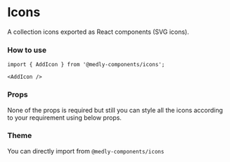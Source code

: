 
<Meta title="Icons" component={SvgIcon} />

# Icons

A collection icons exported as React components (SVG icons).

### How to use

```tsx
import { AddIcon } from '@medly-components/icons';

<AddIcon />
```

### Props

None of the props is required but still you can style all the icons according to your requirement using below props.

<Props of={IconProps} />

### Theme

<Props of={ThemeInterface} />

You can directly import from `@medly-components/icons`

<Preview withToolbar>
    <Story name="Icons" parameters={{ decorators: [withKnobs] }}>
        <IconContainer>
            <AddIcon size={select('Size', sizes, 'M')} color={color('Color', defaultColor)} />
            <AuditIcon size={select('Size', sizes, 'M')} color={color('Color', defaultColor)} />
            <BillIcon size={select('Size', sizes, 'M')} color={color('Color', defaultColor)} />
            <BugIcon size={select('Size', sizes, 'M')} color={color('Color', defaultColor)} />
            <CheckIcon size={select('Size', sizes, 'M')} color={color('Color', defaultColor)} />
            <CheckCircleIcon size={select('Size', sizes, 'M')} color={color('Color', defaultColor)} />
            <ClearIcon size={select('Size', sizes, 'M')} color={color('Color', defaultColor)} />
            <ClipboardIcon size={select('Size', sizes, 'M')} color={color('Color', defaultColor)} />
            <ContractIcon size={select('Size', sizes, 'M')} color={color('Color', defaultColor)} />
            <DeleteIcon size={select('Size', sizes, 'M')} color={color('Color', defaultColor)} />
            <DownArrowIcon size={select('Size', sizes, 'M')} color={color('Color', defaultColor)} />
            <DownloadIcon size={select('Size', sizes, 'M')} color={color('Color', defaultColor)} />
            <DropDownIcon size={select('Size', sizes, 'M')} color={color('Color', defaultColor)} />
            <EditIcon size={select('Size', sizes, 'M')} color={color('Color', defaultColor)} />
            <ExclamationCircleIcon size={select('Size', sizes, 'M')} color={color('Color', defaultColor)} />
            <ExclamationTriangleIcon size={select('Size', sizes, 'M')} color={color('Color', defaultColor)} />
            <ExpandLessIcon size={select('Size', sizes, 'M')} color={color('Color', defaultColor)} />
            <ExpandMoreIcon size={select('Size', sizes, 'M')} color={color('Color', defaultColor)} />
            <FileIcon size={select('Size', sizes, 'M')} color={color('Color', defaultColor)} />
            <FileUploadIcon size={select('Size', sizes, 'M')} color={color('Color', defaultColor)} />
            <GearIcon size={select('Size', sizes, 'M')} color={color('Color', defaultColor)} />
            <HelpIcon size={select('Size', sizes, 'M')} color={color('Color', defaultColor)} />
            <HomeIcon size={select('Size', sizes, 'M')} color={color('Color', defaultColor)} />
            <InfoCircleIcon size={select('Size', sizes, 'M')} color={color('Color', defaultColor)} />
            <LibraryBooksIcon size={select('Size', sizes, 'M')} color={color('Color', defaultColor)} />
            <OrdersIcon size={select('Size', sizes, 'M')} color={color('Color', defaultColor)} />
            <PowerButtonIcon size={select('Size', sizes, 'M')} color={color('Color', defaultColor)} />
            <PrescriptionIcon size={select('Size', sizes, 'M')} color={color('Color', defaultColor)} />
            <PrintIcon size={select('Size', sizes, 'M')} color={color('Color', defaultColor)} />
            <ReceiptIcon size={select('Size', sizes, 'M')} color={color('Color', defaultColor)} />
            <ReportsIcon size={select('Size', sizes, 'M')} color={color('Color', defaultColor)} />
            <SearchIcon size={select('Size', sizes, 'M')} color={color('Color', defaultColor)} />
            <SliderIcon size={select('Size', sizes, 'M')} color={color('Color', defaultColor)} />
            <StatementIcon size={select('Size', sizes, 'M')} color={color('Color', defaultColor)} />
            <SyncIcon size={select('Size', sizes, 'M')} color={color('Color', defaultColor)} />
            <UpArrowIcon size={select('Size', sizes, 'M')} color={color('Color', defaultColor)} />
            <UploadIcon size={select('Size', sizes, 'M')} color={color('Color', defaultColor)} />
            <VisibilityIcon size={select('Size', sizes, 'M')} color={color('Color', defaultColor)} />
            <VisibilityOffIcon size={select('Size', sizes, 'M')} color={color('Color', defaultColor)} />
        </IconContainer>
    </Story>
</Preview>
